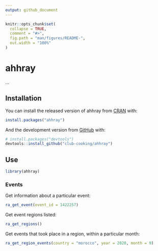 ```yaml
---
output: github_document
---
```


<!-- README.md is generated from README.Rmd. Please edit that file -->

```r
knitr::opts_chunk$set(
  collapse = TRUE,
  comment = "#>",
  fig.path = "man/figures/README-",
  out.width = "100%"
)
```

# ahhray

...

## Installation

You can install the released version of ahhray from [CRAN](https://CRAN.R-project.org) with:

``` r
install.packages("ahhray")
```

And the development version from [GitHub](https://github.com/) with:

``` r
# install.packages("devtools")
devtools::install_github("club-cooking/ahhray")
```
## Use

```r
library(ahhray)
```

### Events

Get information about a particular event:

```r
ra_get_event(event_id = 1422257)
```

Get event regions listed:

```r
ra_get_regions()
```

Get events that took place in a region, within a particular month:

```r
ra_get_region_events(country = "morocco", year = 2020, month = 9)
```
